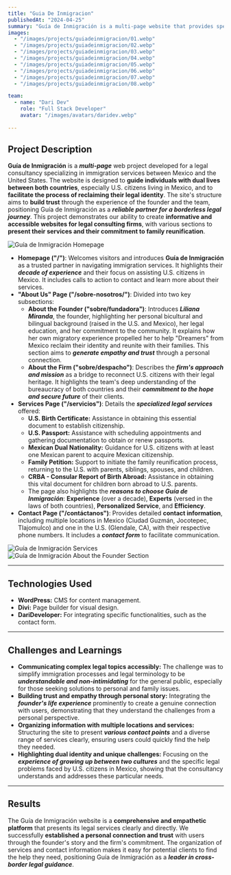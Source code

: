 ```yaml
---
title: "Guia De Inmigracion"
publishedAt: "2024-04-25"
summary: "Guía de Inmigración is a multi-page website that provides specialized legal guidance to U.S. citizens in Mexico, assisting them in establishing their identity and reuniting with their families."
images:
  - "/images/projects/guiadeinmigracion/01.webp"
  - "/images/projects/guiadeinmigracion/02.webp"
  - "/images/projects/guiadeinmigracion/03.webp"
  - "/images/projects/guiadeinmigracion/04.webp"
  - "/images/projects/guiadeinmigracion/05.webp"
  - "/images/projects/guiadeinmigracion/06.webp"
  - "/images/projects/guiadeinmigracion/07.webp"
  - "/images/projects/guiadeinmigracion/08.webp"

team:
  - name: "Dari Dev"
    role: "Full Stack Developer"
    avatar: "/images/avatars/daridev.webp"
    
---
```

## Project Description

**Guía de Inmigración** is a **_multi-page_** web project developed for a legal consultancy specializing in immigration services between Mexico and the United States. The website is designed to **guide individuals with dual lives between both countries**, especially U.S. citizens living in Mexico, and to **facilitate the process of reclaiming their legal identity**. The site's structure aims to **build trust** through the experience of the founder and the team, positioning Guía de Inmigración as a **_reliable partner for a borderless legal journey_**. This project demonstrates our ability to create **informative and accessible websites for legal consulting firms**, with various sections to **present their services and their commitment to family reunification**.

![Guía de Inmigración Homepage](/images/projects/guiadeinmigracion/01.webp)
* **Homepage ("/")**: Welcomes visitors and introduces **Guía de Inmigración** as a trusted partner in navigating immigration services. It highlights their **_decade of experience_** and their focus on assisting U.S. citizens in Mexico. It includes calls to action to contact and learn more about their services.
* **"About Us" Page ("/sobre-nosotros/")**: Divided into two key subsections:
    * **About the Founder ("sobre/fundadora")**: Introduces **_Liliana Miranda_**, the founder, highlighting her personal bicultural and bilingual background (raised in the U.S. and Mexico), her legal education, and her commitment to the community. It explains how her own migratory experience propelled her to help "Dreamers" from Mexico reclaim their identity and reunite with their families. This section aims to **_generate empathy and trust_** through a personal connection.
    * **About the Firm ("sobre/despacho")**: Describes the **_firm's approach and mission_** as a bridge to reconnect U.S. citizens with their legal heritage. It highlights the team's deep understanding of the bureaucracy of both countries and their **_commitment to the hope and secure future_** of their clients.
* **Services Page ("/servicios")**: Details the **_specialized legal services_** offered:
    * **U.S. Birth Certificate:** Assistance in obtaining this essential document to establish citizenship.
    * **U.S. Passport:** Assistance with scheduling appointments and gathering documentation to obtain or renew passports.
    * **Mexican Dual Nationality:** Guidance for U.S. citizens with at least one Mexican parent to acquire Mexican citizenship.
    * **Family Petition:** Support to initiate the family reunification process, returning to the U.S. with parents, siblings, spouses, and children.
    * **CRBA - Consular Report of Birth Abroad:** Assistance in obtaining this vital document for children born abroad to U.S. parents.
    * The page also highlights the **_reasons to choose Guía de Inmigración_**: **Experience** (over a decade), **Experts** (versed in the laws of both countries), **Personalized Service**, and **Efficiency**.
* **Contact Page ("/contáctanos")**: Provides detailed **contact information**, including multiple locations in Mexico (Ciudad Guzmán, Jocotepec, Tlajomulco) and one in the U.S. (Glendale, CA), with their respective phone numbers. It includes a **_contact form_** to facilitate communication.

![Guía de Inmigración Services](/images/projects/guiadeinmigracion/02.webp)
![Guía de Inmigración About the Founder Section](/images/projects/guiadeinmigracion/03.webp)

---

## Technologies Used

* **WordPress:** CMS for content management.
* **Divi:** Page builder for visual design.
* **DariDeveloper:** For integrating specific functionalities, such as the contact form.

---

## Challenges and Learnings

* **Communicating complex legal topics accessibly:** The challenge was to simplify immigration processes and legal terminology to be **_understandable and non-intimidating_** for the general public, especially for those seeking solutions to personal and family issues.
* **Building trust and empathy through personal story:** Integrating the **_founder's life experience_** prominently to create a genuine connection with users, demonstrating that they understand the challenges from a personal perspective.
* **Organizing information with multiple locations and services:** Structuring the site to present **_various contact points_** and a diverse range of services clearly, ensuring users could quickly find the help they needed.
* **Highlighting dual identity and unique challenges:** Focusing on the **_experience of growing up between two cultures_** and the specific legal problems faced by U.S. citizens in Mexico, showing that the consultancy understands and addresses these particular needs.

---

## Results

The Guía de Inmigración website is a **comprehensive and empathetic platform** that presents its legal services clearly and directly. We successfully **established a personal connection and trust** with users through the founder's story and the firm's commitment. The organization of services and contact information makes it easy for potential clients to find the help they need, positioning Guía de Inmigración as a **_leader in cross-border legal guidance_**.